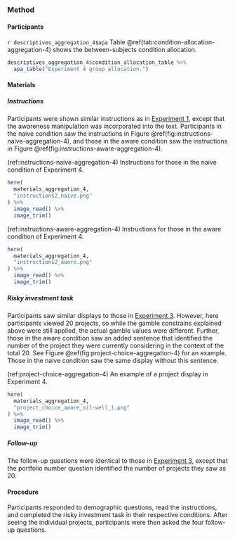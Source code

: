 ### Method

#### Participants

`r descriptives_aggregation_4$apa` Table \@ref(tab:condition-allocation-aggregation-4)
shows the between-subjects condition allocation.

```r
descriptives_aggregation_4$condition_allocation_table %>%
  apa_table("Experiment 4 group allocation.")
```

#### Materials

##### Instructions

Participants were shown similar instructions as in
[Experiment 1](#instructions-materials-aggregation-1), except that the awareness
manipulation was incorporated into the text. Participants in the naive condition
saw the instructions in Figure \@ref(fig:instructions-naive-aggregation-4), and
those in the aware condition saw the instructions in
Figure \@ref(fig:instructions-aware-aggregation-4).

(ref:instructions-naive-aggregation-4) Instructions for those in the naive condition of Experiment 4.

```r
here(
  materials_aggregation_4,
  "instructions2_naive.png"
) %>%
  image_read() %>%
  image_trim()
```

(ref:instructions-aware-aggregation-4) Instructions for those in the aware condition of Experiment 4.

```r
here(
  materials_aggregation_4,
  "instructions2_aware.png"
) %>%
  image_read() %>%
  image_trim()
```

##### Risky investment task

Participants saw similar displays to those in
[Experiment 3](#task-aggregation-3). However, here participants viewed 20
projects, so while the gamble constrains explained above were still applied, the
actual gamble values were different. Further, those in the aware condition saw
an added sentence that identified the number of the project they were currently
considering in the context of the total 20. See
Figure \@ref(fig:project-choice-aggregation-4) for an example. Those in the
naive condition saw the same display without this sentence.

(ref:project-choice-aggregation-4) An example of a project display in Experiment 4.

```r
here(
  materials_aggregation_4,
  "project_choice_aware_oil-well_1.png"
) %>%
  image_read() %>%
  image_trim()
```

##### Follow-up

The follow-up questions were identical to those in
[Experiment 3](#follow-up-aggregation-3), except that the portfolio number
question identified the number of projects they saw as 20.

#### Procedure

Participants responded to demographic questions, read the instructions, and
completed the risky investment task in their respective conditions. After seeing
the individual projects, participants were then asked the four follow-up
questions.
